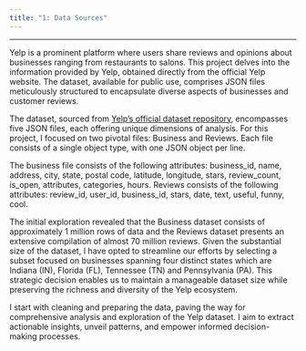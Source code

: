 ```yaml
---
title: "1: Data Sources"
---
```


* * *

Yelp is a prominent platform where users share reviews and opinions about businesses ranging from restaurants to salons. This project delves into the information provided by Yelp, obtained directly from the official Yelp website. The dataset, available for public use, comprises JSON files meticulously structured to encapsulate diverse aspects of businesses and customer reviews. 


The dataset, sourced from [Yelp's official dataset repository](https://www.yelp.com/dataset), encompasses five JSON files, each offering unique dimensions of analysis. For this project, I focused on two pivotal files: Business and Reviews. Each file consists of a single object type, with one JSON object per line. 


The business file consists of the following attributes: business_id, name, address, city, state, postal code, latitude, longitude, stars, review_count, is_open, attributes, categories, hours. Reviews consists of the following attributes: review_id, user_id, business_id, stars, date, text, useful, funny, cool.


The initial exploration revealed that the Business dataset consists of approximately 1 million rows of data and the Reviews dataset presents an extensive compilation of almost 70 million reviews. Given the substantial size of the dataset, I have opted to streamline our efforts by selecting a subset focused on businesses spanning four distinct states which are Indiana (IN), Florida (FL), Tennessee (TN) and Pennsylvania
(PA). This strategic decision enables us to maintain a manageable dataset size while preserving the richness and diversity of the Yelp ecosystem.


I start with cleaning and preparing the data, paving the way for comprehensive analysis and exploration of the Yelp dataset. I aim to extract actionable insights, unveil patterns, and empower informed decision-making processes. 
